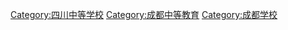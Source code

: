[[Category:四川中等学校|Category:四川中等学校]]
[[Category:成都中等教育|Category:成都中等教育]]
[[Category:成都学校|Category:成都学校]]